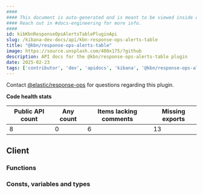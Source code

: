 ```yaml
---
####
#### This document is auto-generated and is meant to be viewed inside our experimental, new docs system.
#### Reach out in #docs-engineering for more info.
####
id: kibKbnResponseOpsAlertsTablePluginApi
slug: /kibana-dev-docs/api/kbn-response-ops-alerts-table
title: "@kbn/response-ops-alerts-table"
image: https://source.unsplash.com/400x175/?github
description: API docs for the @kbn/response-ops-alerts-table plugin
date: 2025-02-23
tags: ['contributor', 'dev', 'apidocs', 'kibana', '@kbn/response-ops-alerts-table']
---
```




Contact [@elastic/response-ops](https://github.com/orgs/elastic/teams/response-ops) for questions regarding this plugin.

**Code health stats**

| Public API count  | Any count | Items lacking comments | Missing exports |
|-------------------|-----------|------------------------|-----------------|
| 8 | 0 | 6 | 13 |

## Client

### Functions
<DocDefinitionList data={kbnResponseOpsAlertsTableObj.client.functions}/>

### Consts, variables and types
<DocDefinitionList data={kbnResponseOpsAlertsTableObj.client.misc}/>


